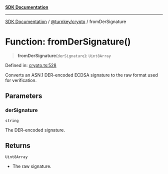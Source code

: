 [**SDK Documentation**](../../../README.mdx)

***

[SDK Documentation](../../../packages.mdx) / [@turnkey/crypto](../README.mdx) / fromDerSignature

# Function: fromDerSignature()

> **fromDerSignature**(`derSignature`): `Uint8Array`

Defined in: [crypto.ts:528](https://github.com/tkhq/sdk/blob/3a88af7d1d927c6022706911d6af0f92f1440e00/packages/crypto/src/crypto.ts#L528)

Converts an ASN.1 DER-encoded ECDSA signature to the raw format used for verification.

## Parameters

### derSignature

`string`

The DER-encoded signature.

## Returns

`Uint8Array`

- The raw signature.
